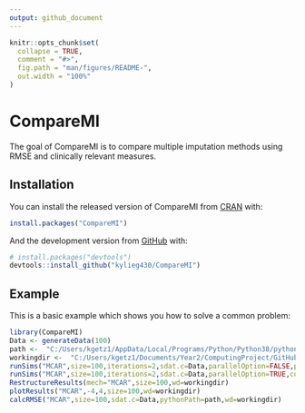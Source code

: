 ```yaml
---
output: github_document
---
```


<!-- README.md is generated from README.Rmd. Please edit that file -->

```r
knitr::opts_chunk$set(
  collapse = TRUE,
  comment = "#>",
  fig.path = "man/figures/README-",
  out.width = "100%"
)
```

# CompareMI

<!-- badges: start -->
<!-- badges: end -->

The goal of CompareMI is to compare multiple imputation methods using RMSE and clinically relevant measures. 

## Installation

You can install the released version of CompareMI from [CRAN](https://CRAN.R-project.org) with:

``` r
install.packages("CompareMI")
```

And the development version from [GitHub](https://github.com/) with:

``` r
# install.packages("devtools")
devtools::install_github("kylieg430/CompareMI")
```
## Example

This is a basic example which shows you how to solve a common problem:

```r
library(CompareMI)
Data <- generateData(100)
path <-  "C:/Users/kgetz1/AppData/Local/Programs/Python/Python38/python.exe"
workingdir <-  "C:/Users/kgetz1/Documents/Year2/ComputingProject/GitHub/CompareMI"
runSims("MCAR",size=100,iterations=2,sdat.c=Data,parallelOption=FALSE,pythonPath=path,wd=workingdir)
runSims("MCAR",size=100,iterations=2,sdat.c=Data,parallelOption=TRUE,coreNum=2,pythonPath=path,wd=workingdir)
RestructureResults(mech="MCAR",size=100,wd=workingdir)
plotResults("MCAR",-4,4,size=100,wd=workingdir)
calcRMSE("MCAR",size=100,sdat.c=Data,pythonPath=path,wd=workingdir)
```


